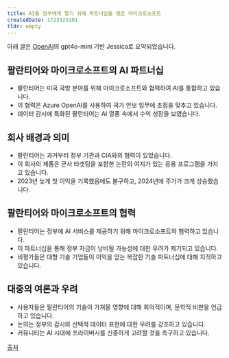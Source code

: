 ```yaml
---
title: AI를 정부에게 팔기 위해 파트너십을 맺은 마이크로소프트
createdDate: 1723323101
tldr: empty
---
```

아래 글은 [OpenAI](https://openai.com)의 gpt4o-mini 기반 Jessica로 요약되었습니다.

## 팔란티어와 마이크로소프트의 AI 파트너십
- 팔란티어는 미국 국방 분야를 위해 마이크로소프트와 협력하여 AI를 통합하고 있습니다.
- 이 협력은 Azure OpenAI를 사용하여 국가 안보 임무에 초점을 맞추고 있습니다.
- 데이터 감시에 특화된 팔란티어는 AI 열풍 속에서 수익 성장을 보였습니다.

## 회사 배경과 의미
- 팔란티어는 과거부터 정부 기관과 CIA와의 협력이 있었습니다.
- 이 회사의 제품은 군사 타겟팅을 포함한 논란의 여지가 있는 응용 프로그램을 가지고 있습니다.
- 2023년 늦게 첫 이익을 기록했음에도 불구하고, 2024년에 주가가 크게 상승했습니다.

## 팔란티어와 마이크로소프트의 협력
- 팔란티어는 정부에 AI 서비스를 제공하기 위해 마이크로소프트와 협력하고 있습니다.
- 이 파트너십을 통해 정부 자금이 낭비될 가능성에 대한 우려가 제기되고 있습니다.
- 비평가들은 대형 기술 기업들이 이익을 얻는 복잡한 기술 파트너십에 대해 지적하고 있습니다.

## 대중의 여론과 우려
- 사용자들은 팔란티어의 기술이 가져올 영향에 대해 회의적이며, 문학적 비판을 언급하고 있습니다.
- 논의는 정부의 감시와 선택적 데이터 표현에 대한 우려를 강조하고 있습니다.
- 커뮤니티는 AI 시대에 프라이버시를 신중하게 고려할 것을 촉구하고 있습니다.

[출처](https://www.reddit.com/r/privacy/comments/1eooc2h/palantir_partners_with_microsoft_to_sell_ai_to)
